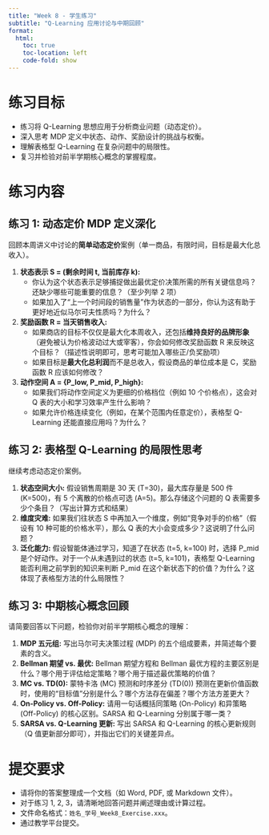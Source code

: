 ```yaml
---
title: "Week 8 - 学生练习"
subtitle: "Q-Learning 应用讨论与中期回顾"
format:
  html:
    toc: true
    toc-location: left
    code-fold: show
---
```


# 练习目标

*   练习将 Q-Learning 思想应用于分析商业问题（动态定价）。
*   深入思考 MDP 定义中状态、动作、奖励设计的挑战与权衡。
*   理解表格型 Q-Learning 在复杂问题中的局限性。
*   复习并检验对前半学期核心概念的掌握程度。

# 练习内容

## 练习 1: 动态定价 MDP 定义深化

回顾本周讲义中讨论的**简单动态定价**案例（单一商品，有限时间，目标是最大化总收入）。

1.  **状态表示 S = (剩余时间 t, 当前库存 k):**
    *   你认为这个状态表示足够捕捉做出最优定价决策所需的所有关键信息吗？还缺少哪些可能重要的信息？（至少列举 2 项）
    *   如果加入了“上一个时间段的销售量”作为状态的一部分，你认为这有助于更好地近似马尔可夫性质吗？为什么？
2.  **奖励函数 R = 当天销售收入:**
    *   如果商店的目标不仅仅是最大化本周收入，还包括**维持良好的品牌形象**（避免被认为价格波动过大或宰客），你会如何修改奖励函数 R 来反映这个目标？（描述性说明即可，思考可能加入哪些正/负奖励项）
    *   如果目标是**最大化总利润**而不是总收入，假设商品的单位成本是 C，奖励函数 R 应该如何修改？
3.  **动作空间 A = {P_low, P_mid, P_high}:**
    *   如果我们将动作空间定义为更细的价格档位（例如 10 个价格点），这会对 Q 表的大小和学习效率产生什么影响？
    *   如果允许价格连续变化（例如，在某个范围内任意定价），表格型 Q-Learning 还能直接应用吗？为什么？

## 练习 2: 表格型 Q-Learning 的局限性思考

继续考虑动态定价案例。

1.  **状态空间大小:** 假设销售周期是 30 天 (T=30)，最大库存量是 500 件 (K=500)，有 5 个离散的价格点可选 (A=5)。那么存储这个问题的 Q 表需要多少个条目？（写出计算方式和结果）
2.  **维度灾难:** 如果我们往状态 S 中再加入一个维度，例如“竞争对手的价格”（假设有 10 种可能的价格水平），那么 Q 表的大小会变成多少？这说明了什么问题？
3.  **泛化能力:** 假设智能体通过学习，知道了在状态 (t=5, k=100) 时，选择 P_mid 是个好动作。对于一个从未遇到过的状态 (t=5, k=101)，表格型 Q-Learning 能否利用之前学到的知识来判断 P_mid 在这个新状态下的价值？为什么？这体现了表格型方法的什么局限性？

## 练习 3: 中期核心概念回顾

请简要回答以下问题，检验你对前半学期核心概念的理解：

1.  **MDP 五元组:** 写出马尔可夫决策过程 (MDP) 的五个组成要素，并简述每个要素的含义。
2.  **Bellman 期望 vs. 最优:** Bellman 期望方程和 Bellman 最优方程的主要区别是什么？哪个用于评估给定策略？哪个用于描述最优策略的价值？
3.  **MC vs. TD(0):** 蒙特卡洛 (MC) 预测和时序差分 (TD(0)) 预测在更新价值函数时，使用的“目标值”分别是什么？哪个方法存在偏差？哪个方法方差更大？
4.  **On-Policy vs. Off-Policy:** 请用一句话概括同策略 (On-Policy) 和异策略 (Off-Policy) 的核心区别。SARSA 和 Q-Learning 分别属于哪一类？
5.  **SARSA vs. Q-Learning 更新:** 写出 SARSA 和 Q-Learning 的核心更新规则（Q 值更新部分即可），并指出它们的关键差异点。

# 提交要求

*   请将你的答案整理成一个文档（如 Word, PDF, 或 Markdown 文件）。
*   对于练习 1, 2, 3，请清晰地回答问题并阐述理由或计算过程。
*   文件命名格式：`姓名_学号_Week8_Exercise.xxx`。
*   通过教学平台提交。